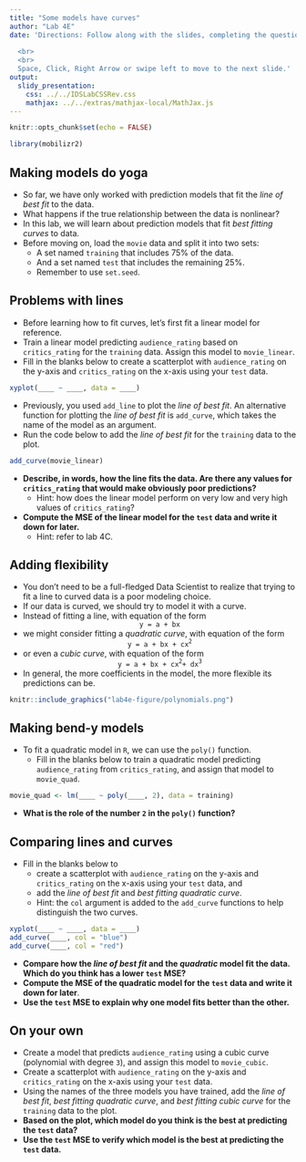 ```yaml
---
title: "Some models have curves"
author: "Lab 4E"
date: 'Directions: Follow along with the slides, completing the questions in <font color=#25679E><b>blue</b></font> on your computer, and answering the questions in **red** in your journal.  
  
  <br>
  <br>
  Space, Click, Right Arrow or swipe left to move to the next slide.'
output: 
  slidy_presentation: 
    css: ../../IDSLabCSSRev.css
    mathjax: ../../extras/mathjax-local/MathJax.js
---
```


```r
knitr::opts_chunk$set(echo = FALSE)
```

```r
library(mobilizr2)
```

## Making models do yoga

- So far, we have only worked with prediction models that fit the _line of best fit_ to the data.
- What happens if the true relationship between the data is nonlinear?
- In this lab, we will learn about prediction models that fit _best fitting curves_ to data.
- <span class="blue">Before moving on, load the `movie` data and split it into two sets:</span>
    - <span class="blue">A set named `training` that includes 75% of the data.</span>
    - <span class="blue">And a set named `test` that includes the remaining 25%.</span>
    - <span class="blue">Remember to use `set.seed`.</span>


## Problems with lines

- Before learning how to fit curves, let's first fit a linear model for reference.
- <span class="blue">Train a linear model predicting `audience_rating` based on `critics_rating` for the `training` data. Assign this model to `movie_linear`.</span>
- <span class="blue">Fill in the blanks below to create a scatterplot with `audience_rating` on the y-axis and `critics_rating` on the x-axis using your `test` data.</span>
    
```r
xyplot(____ ~ ____, data = ____)
```

- Previously, you used `add_line` to plot the _line of best fit_. An alternative function for plotting the _line of best fit_ is `add_curve`, which takes the name of the model as an argument.
- <span class="blue">Run the code below to add the _line of best fit_ for the `training` data to the plot.</span>

```r
add_curve(movie_linear)
```

- **Describe, in words, how the line fits the data. Are there any values for `critics_rating` that would make obviously poor predictions?**
    - Hint: how does the linear model perform on very low and very high values of `critics_rating`?
- **Compute the MSE of the linear model for the `test` data and write it down for later.**
    - Hint: refer to lab 4C.


## Adding flexibility

- You don't need to be a full-fledged Data Scientist to realize that trying to fit a line to curved data is a poor modeling choice.
- If our data is curved, we should try to model it with a curve.
- Instead of fitting a line, with equation of the form
<center>`y = a + bx`</center>
- we might consider fitting a _quadratic curve_, with equation of the form
<center>`y = a + bx + cx`<sup>`2`</sup></center>
- or even a _cubic curve_, with equation of the form
<center>`y = a + bx + cx`<sup>`2`</sup>`  + dx`<sup>`3`</sup></center>
- In general, the more coefficients in the model, the more flexible its predictions can be.

```r
knitr::include_graphics("lab4e-figure/polynomials.png")
```


## Making bend-y models

- To fit a quadratic model in `R`, we can use the `poly()` function.
    - <span class="blue">Fill in the blanks below to train a quadratic model predicting `audience_rating` from `critics_rating`, and assign that model to `movie_quad`.</span>

```r
movie_quad <- lm(____ ~ poly(____, 2), data = training)
```

- **What is the role of the number `2` in the `poly()` function?**

## Comparing lines and curves

- <span class="blue">Fill in the blanks below to</span>
    - <span class="blue">create a scatterplot with `audience_rating` on the y-axis and `critics_rating` on the x-axis using your `test` data, and</span>
    - <span class="blue">add the _line of best fit_ and _best fitting quadratic curve_.</span>
    - Hint: the `col` argument is added to the `add_curve` functions to help distinguish the two curves.
    
```r
xyplot(____ ~ ____, data = ____)
add_curve(____, col = "blue")
add_curve(____, col = "red")
```

- **Compare how the _line of best fit_ and the _quadratic_ model fit the data. Which do you think has a lower `test` MSE?**
- **Compute the MSE of the quadratic model for the `test` data and write it down for later**.
- **Use the `test` MSE to explain why one model fits better than the other.**

## On your own

- <span class="blue">Create a model that predicts `audience_rating` using a cubic curve (polynomial with degree `3`), and assign this model to `movie_cubic`.</span>
- <span class="blue">Create a scatterplot with `audience_rating` on the y-axis and `critics_rating` on the x-axis using your `test` data.</span>
- <span class="blue">Using the names of the three models you have trained, add the _line of best fit_, _best fitting quadratic curve_, and _best fitting cubic curve_ for the `training` data to the plot.</span>
- **Based on the plot, which model do you think is the best at predicting the `test` data?**
- **Use the `test` MSE to verify which model is the best at predicting the `test` data.**
